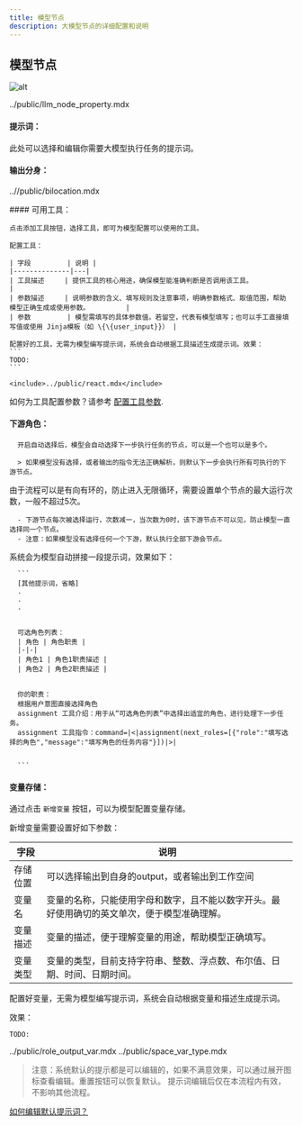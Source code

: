 ```yaml
---
title: 模型节点
description: 大模型节点的详细配置和说明
---
```


## 模型节点

![alt](..//imgs/node_model.png)


<Accordions>
  <Accordion orientation="vertical"  title="模型节点属性简要说明">
  
  <include>../public/llm_node_property.mdx</include>


  </Accordion>
</Accordions>

#### 提示词：
此处可以选择和编辑你需要大模型执行任务的提示词。
#### 输出分身：

<Accordions>
  <Accordion title="将当前节点的输出结果分裂成多个输出，每个输出对应一个分身。">
    
<include>..//public/bilocation.mdx</include>

  </Accordion>
</Accordions>
#### 可用工具：

<Accordions>
  <Accordion id="add_tool_in_model" title="添加工具">  
        
    点击添加工具按钮，选择工具，即可为模型配置可以使用的工具。

    配置工具：

    | 字段         | 说明 |
    |--------------|---|
    | 工具描述     | 提供工具的核心用途，确保模型能准确判断是否调用该工具。         |
    | 参数描述     | 说明参数的含义、填写规则及注意事项，明确参数格式、取值范围，帮助模型正确生成或使用参数。         |
    | 参数         | 模型需填写的具体参数值。若留空，代表有模型填写；也可以手工直接填写值或使用 Jinja模板（如 \{\{user_input}}） |

    配置好的工具，无需为模型编写提示词，系统会自动根据工具描述生成提示词。效果：
    ```
    TODO:
    ```

  </Accordion>
  
  <Accordion id="ReAct推理" title="ReAct推理">
   
    <include>../public/react.mdx</include>

  </Accordion>
</Accordions>

如何为工具配置参数？请参考 [配置工具参数](./tool_setting).



#### 下游角色：
<Accordions>
  <Accordion id="auto_select_downstream" title="自动选择">
   
      开启自动选择后，模型会自动选择下一步执行任务的节点，可以是一个也可以是多个。

      > 如果模型没有选择，或者输出的指令无法正确解析，则默认下一步会执行所有可执行的下游节点。           

  </Accordion>
    <Accordion title="最大运行次数">
     由于流程可以是有向有环的，防止进入无限循环，需要设置单个节点的最大运行次数，一般不超过5次。

      - 下游节点每次被选择运行，次数减一，当次数为0时，该下游节点不可以见，防止模型一直选择同一个节点。
      - 注意：如果模型没有选择任何一个下游，默认执行全部下游会节点。


  </Accordion>
    <Accordion  title="自动选择下游角色的内部实现机制：">
      系统会为模型自动拼接一段提示词，效果如下：

      ```
      [其他提示词，省略]
      .
      .
      .


      可选角色列表：
      | 角色 | 角色职责 |
      |-|-|
      | 角色1 | 角色1职责描述 |
      | 角色2 | 角色2职责描述 |


      你的职责：
      根据用户意图直接选择角色
      assignment 工具介绍：用于从“可选角色列表”中选择出适宜的角色，进行处理下一步任务。
      assignment 工具指令：command=|<|assignment(next_roles=[{"role":"填写选择的角色","message":"填写角色的任务内容"}])|>|


      ```

  </Accordion>
</Accordions>



#### 变量存储：
通过点击 `新增变量` 按钮，可以为模型配置变量存储。

<Accordions>
  <Accordion id="add_var_in_model" title="新增变量需要设置好如下参数">
    
  新增变量需要设置好如下参数：

  | 字段         | 说明                                                                 |
  |--------------|---|
  | 存储位置     | 可以选择输出到自身的output，或者输出到工作空间         |
  | 变量名       | 变量的名称，只能使用字母和数字，且不能以数字开头。最好使用确切的英文单次，便于模型准确理解。         |
  | 变量描述     | 变量的描述，便于理解变量的用途，帮助模型正确填写。         |
  | 变量类型     | 变量的类型，目前支持字符串、整数、浮点数、布尔值、日期、时间、日期时间。         |

  </Accordion>
</Accordions>

配置好变量，无需为模型编写提示词，系统会自动根据变量和描述生成提示词。

<Accordions>
  <Accordion id="auto_gen_prompt" title="配置好变量，无需为模型编写提示词，系统会自动根据变量和描述生成提示词。">
      
  效果：
  ```
  TODO:
  ```
  <include>../public/role_output_var.mdx</include>
  <include>../public/space_var_type.mdx</include>

  </Accordion>
</Accordions>


> 注意：系统默认的提示都是可以编辑的，如果不满意效果，可以通过展开图标查看编辑。重置按钮可以恢复默认。
提示词编辑后仅在本流程内有效，不影响其他流程。

[如何编辑默认提示词？](../prompt_guide#编辑系统内置默认提示词)


